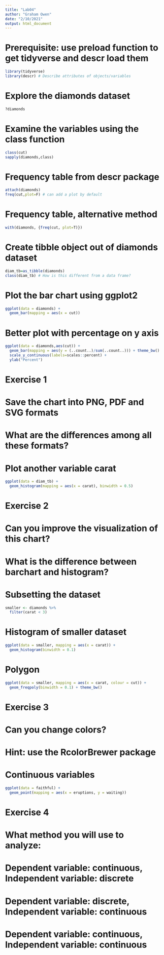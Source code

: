 ---
title: "Lab04"
author: "Graham Owen"
date: "2/10/2021"
output: html_document
---

# Prerequisite: use preload function to get tidyverse and descr load them

```{r}
library(tidyverse)
library(descr) # Describe attributes of objects/variables
```

# Explore the diamonds dataset

```{r}
?diamonds
```

# Examine the variables using the class function

```{r}
class(cut)
sapply(diamonds,class)
```

# Frequency table from descr package

```{r}
attach(diamonds)
freq(cut,plot=F) # can add a plot by default
```

# Frequency table, alternative method

```{r}
with(diamonds, {freq(cut, plot=T)})
```

# Create tibble object out of diamonds dataset

```{r}
diam_tb=as_tibble(diamonds)
class(diam_tb) # How is this different from a data frame?
```

# Plot the bar chart using ggplot2

```{r}
ggplot(data = diamonds) +
  geom_bar(mapping = aes(x = cut)) 
```

# Better plot with percentage on y axis

```{r}
ggplot(data = diamonds,aes(cut)) +
  geom_bar(mapping = aes(y = (..count..)/sum(..count..))) + theme_bw() +
  scale_y_continuous(labels=scales::percent) +
  ylab("Percent")
```

# Exercise 1
# Save the chart into PNG, PDF and SVG formats
# What are the differences among all these formats?

# Plot another variable carat

```{r}
ggplot(data = diam_tb) +
  geom_histogram(mapping = aes(x = carat), binwidth = 0.5)
```

# Exercise 2
# Can you improve the visualization of this chart?
# What is the difference between barchart and histogram?

# Subsetting the dataset

```{r}
smaller <- diamonds %>% 
  filter(carat < 3)
```

# Histogram of smaller dataset

```{r}
ggplot(data = smaller, mapping = aes(x = carat)) +
  geom_histogram(binwidth = 0.1)
```

# Polygon

```{r}
ggplot(data = smaller, mapping = aes(x = carat, colour = cut)) +
  geom_freqpoly(binwidth = 0.1) + theme_bw() 
```

# Exercise 3
# Can you change colors?
# Hint: use the RcolorBrewer package

# Continuous variables

```{r}
ggplot(data = faithful) + 
  geom_point(mapping = aes(x = eruptions, y = waiting))
```

# Exercise 4
# What method you will use to analyze:
# Dependent variable: continuous, Independent variable: discrete
# Dependent variable: discrete, Independent variable: continuous
# Dependent variable: continuous, Independent variable: continuous





